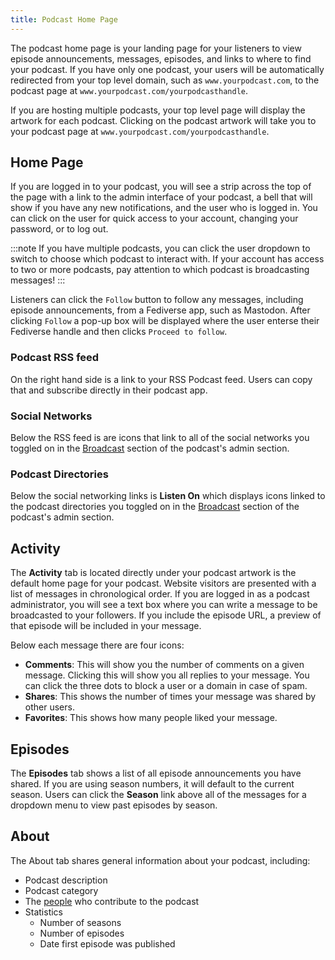 ```yaml
---
title: Podcast Home Page
---
```


The podcast home page is your landing page for your listeners to view episode
announcements, messages, episodes, and links to where to find your podcast. If
you have only one podcast, your users will be automatically redirected from your
top level domain, such as `www.yourpodcast.com`, to the podcast page at
`www.yourpodcast.com/yourpodcasthandle`.

If you are hosting multiple podcasts, your top level page will display the
artwork for each podcast. Clicking on the podcast artwork will take you to your
podcast page at `www.yourpodcast.com/yourpodcasthandle`.

## Home Page

If you are logged in to your podcast, you will see a strip across the top of the
page with a link to the admin interface of your podcast, a bell that will show
if you have any new notifications, and the user who is logged in. You can click
on the user for quick access to your account, changing your password, or to log
out.

:::note If you have multiple podcasts, you can click the user dropdown to switch
to choose which podcast to interact with. If your account has access to two or
more podcasts, pay attention to which podcast is broadcasting messages! :::

Listeners can click the `Follow` button to follow any messages, including
episode announcements, from a Fediverse app, such as Mastodon. After clicking
`Follow` a pop-up box will be displayed where the user enterse their Fediverse
handle and then clicks `Proceed to follow`.

### Podcast RSS feed

On the right hand side is a link to your RSS Podcast feed. Users can copy that
and subscribe directly in their podcast app.

### Social Networks

Below the RSS feed is are icons that link to all of the social networks you
toggled on in the [Broadcast](../podcast/broadcast#podcasting-apps) section of
the podcast's admin section.

### Podcast Directories

Below the social networking links is **Listen On** which displays icons linked
to the podcast directories you toggled on in the
[Broadcast](../podcast/broadcast#social-networks) section of the podcast's admin
section.

## Activity

The **Activity** tab is located directly under your podcast artwork is the
default home page for your podcast. Website visitors are presented with a list
of messages in chronological order. If you are logged in as a podcast
administrator, you will see a text box where you can write a message to be
broadcasted to your followers. If you include the episode URL, a preview of that
episode will be included in your message.

Below each message there are four icons:

- **Comments**: This will show you the number of comments on a given message.
  Clicking this will show you all replies to your message. You can click the
  three dots to block a user or a domain in case of spam.
- **Shares**: This shows the number of times your message was shared by other
  users.
- **Favorites**: This shows how many people liked your message.

## Episodes

The **Episodes** tab shows a list of all episode announcements you have shared.
If you are using season numbers, it will default to the current season. Users
can click the **Season** link above all of the messages for a dropdown menu to
view past episodes by season.

## About

The About tab shares general information about your podcast, including:

- Podcast description
- Podcast category
- The [people](../podcast/dashboard#manage-persons) who contribute to the
  podcast
- Statistics
  - Number of seasons
  - Number of episodes
  - Date first episode was published
